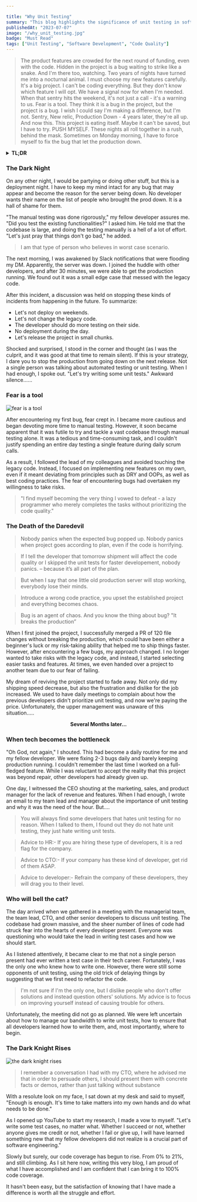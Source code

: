 ```yaml
---

title: "Why Unit Testing"
summary: "This blog highlights the significance of unit testing in software development, emphasizing bug catching, code reliability, debugging, refactoring, and documentation."
publishedAt: "2023-07-07"
image: "/why_unit_testing.jpg"
badge: "Must Read"
tags: ["Unit Testing", "Software Development", "Code Quality"]
---
```


> The product features are crowded for the next round of funding, even with the code. Hidden in the project is a bug waiting to strike like a snake. And I'm there too, watching.
>Two years of nights have turned me into a nocturnal animal. I must choose my new features carefully. It's a big project. I can't be coding everything. But they don't know which feature I will opt. We have a signal now for when I'm needed. When that sentry hits the weekend, it's not just a call - it's a warning to us.
>Fear is a tool. They think it is a bug in the project, but the project is a bug. I wish I could say I'm making a difference, but I'm not. Sentry, New relic, Production Down - 4 years later, they're all up. And now this. This project is eating itself. Maybe it can't be saved, but I have to try. PUSH MYSELF. These nights all roll together in a rush, behind the mask. Sometimes on Monday morning, I have to force myself to fix the bug that let the production down.

<details>
  <summary><b>TL;DR</b></summary>
  <ul>
  <li>Helps catch bugs early</li>
  <li>Increases code reliability</li>
  <li>Simplifies debugging</li>
  <li>Helps with refactoring</li>
  <li>Provides documentation</li>
  </ul>
</details>

### The Dark Night

On any other night, I would be partying or doing other stuff, but this is a deployment night. I have to keep my mind intact for any bug that may appear and become the reason for the server being down. No developer wants their name on the list of people who brought the prod down. It is a hall of shame for them.

"The manual testing was done rigorously," my fellow developer assures me. "Did you test the existing functionalities?" I asked him. He told me that the codebase is large, and doing the testing manually is a hell of a lot of effort. "Let's just pray that things don't go bad," he added.
> I am that type of person who believes in worst case scenario.

The next morning, I was awakened by Slack notifications that were flooding my DM. Apparently, the server was down. I joined the huddle with other developers, and after 30 minutes, we were able to get the production running. We found out it was a small edge case that messed with the legacy code.

After this incident, a discussion was held on stopping these kinds of incidents from happening in the future. To summarize:

- Let's not deploy on weekends.
- Let's not change the legacy code.
- The developer should do more testing on their side.
- No deployment during the day.
- Let's release the project in small chunks.

Shocked and surprised, I stood in the corner and thought (as I was the culprit, and it was good at that time to remain silent). If this is your strategy, I dare you to stop the production from going down on the next release. Not a single person was talking about automated testing or unit testing. When I had enough, I spoke out. "Let's try writing some unit tests." Awkward silence......

### Fear is a tool

![fear is a tool](https://github.com/Harry-kp/Assets/assets/55315065/ecf99aee-9a6c-4b26-b7c9-8c9b81d6928c)

After encountering my first bug, fear crept in. I became more cautious and began devoting more time to manual testing. However, it soon became apparent that it was futile to try and tackle a vast codebase through manual testing alone. It was a tedious and time-consuming task, and I couldn't justify spending an entire day testing a single feature during daily scrum calls.

As a result, I followed the lead of my colleagues and avoided touching the legacy code. Instead, I focused on implementing new features on my own, even if it meant deviating from principles such as DRY and OOPs, as well as best coding practices. The fear of encountering bugs had overtaken my willingness to take risks.
>"I find myself becoming the very thing I vowed to defeat - a lazy programmer who merely completes the tasks without prioritizing the code quality."

### The Death of the Daredevil
>
> Nobody panics when the expected bug popped up. Nobody panics when project goes according to plan, even if the code is horrifying.

>If I tell the developer that tomorrow shipment will affect the code quality or I skipped the unit tests for faster developement, nobody panics. – because it’s all part of the plan.

>But when I say that one little old production server will stop working, everybody lose their minds.

>Introduce a wrong code practice, you upset the established project and everything becomes chaos.

>Bug is an agent of chaos. And you know the thing about bug? "It breaks the production”

When I first joined the project, I successfully merged a PR of 120 file changes without breaking the production, which could have been either a beginner's luck or my risk-taking ability that helped me to ship things faster. However, after encountering a few bugs, my approach changed. I no longer wanted to take risks with the legacy code, and instead, I started selecting easier tasks and features. At times, we even handed over a project to another team due to our fear of failing.

My dream of reviving the project started to fade away. Not only did my shipping speed decrease, but also the frustration and dislike for the job increased. We used to have daily meetings to complain about how the previous developers didn't prioritize unit testing, and now we're paying the price. Unfortunately, the upper management was unaware of this situation.....

**<center> Several Months later...</center>**

### When tech becomes the bottleneck

"Oh God, not again," I shouted. This had become a daily routine for me and my fellow developer. We were fixing 2-3 bugs daily and barely keeping production running. I couldn't remember the last time I worked on a full-fledged feature. While I was reluctant to accept the reality that this project was beyond repair, other developers had already given up.

One day, I witnessed the CEO shouting at the marketing, sales, and product manager for the lack of revenue and features. When I had enough, I wrote an email to my team lead and manager about the importance of unit testing and why it was the need of the hour. But....

> You will always find some developers that hates unit testing for no reason. When I talked to them, I found out they do not hate unit testing, they just hate writing unit tests.

> Advice to HR:- If you are hiring these type of developers, it is a red flag for the company.

> Advice to CTO:- If your company has these kind of developer, get rid of them ASAP.

> Advice to developer:- Refrain the company of these developers, they will drag you to their level.

### Who will bell the cat?

The day arrived when we gathered in a meeting with the managerial team, the team lead, CTO, and other senior developers to discuss unit testing. The codebase had grown massive, and the sheer number of lines of code had struck fear into the hearts of every developer present. Everyone was questioning who would take the lead in writing test cases and how we should start.

As I listened attentively, it became clear to me that not a single person present had ever written a test case in their tech career. Fortunately, I was the only one who knew how to write one. However, there were still some opponents of unit testing, using the old trick of delaying things by suggesting that we first need to refactor the code.

> I'm not sure if I'm the only one, but I dislike people who don't offer solutions and instead question others' solutions. My advice is to focus on improving yourself instead of causing trouble for others.

Unfortunately, the meeting did not go as planned. We were left uncertain about how to manage our bandwidth to write unit tests, how to ensure that all developers learned how to write them, and, most importantly, where to begin.

### The Dark Knight Rises

![the dark knight rises](https://github.com/Harry-kp/Assets/assets/55315065/e8ad9525-992e-4363-a198-741026d69bfb "the dark knight rises")
> I remember a conversation I had with my CTO, where he advised me that in order to persuade others, I should present them with concrete facts or demos, rather than just talking without substance

With a resolute look on my face, I sat down at my desk and said to myself, "Enough is enough. It's time to take matters into my own hands and do what needs to be done."

As I opened up YouTube to start my research, I made a vow to myself. "Let's write some test cases, no matter what. Whether I succeed or not, whether anyone gives me credit or not, whether I fail or give up, I will have learned something new that my fellow developers did not realize is a crucial part of software engineering."

Slowly but surely, our code coverage has begun to rise. From 0% to 21%, and still climbing. As I sit here now, writing this very blog, I am proud of what I have accomplished and I am confident that I can bring it to 100% code coverage.

It hasn't been easy, but the satisfaction of knowing that I have made a difference is worth all the struggle and effort.
